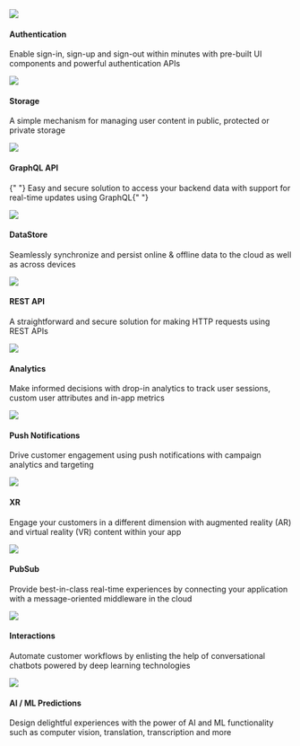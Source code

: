 <Grid grid-gap="2" columns="3" class="margin-top-lg">
  <Card url="/lib/auth/getting-started" class="border-radius">
    <img slot="graphic" src="/assets/features/auth.svg" />
    <h4 slot="heading">Authentication</h4>
    <p slot="description">
      Enable sign-in, sign-up and sign-out within minutes with pre-built UI
      components and powerful authentication APIs
    </p>
  </Card>
  <Card url="/lib/storage/getting-started" class="border-radius">
    <img slot="graphic" src="/assets/features/storage.svg" />
    <h4 slot="heading">Storage</h4>
    <p slot="description">
      A simple mechanism for managing user content in public, protected or
      private storage
    </p>
  </Card>
  <Card url="/lib/graphqlapi/getting-started" class="border-radius">
    <img slot="graphic" src="/assets/features/api.svg" />
    <h4 slot="heading">GraphQL API</h4>
    <p slot="description">
      {" "}
      Easy and secure solution to access your backend data with support for
      real-time updates using GraphQL{" "}
    </p>
  </Card>
  <Card url="/lib/datastore/getting-started" class="border-radius">
    <img slot="graphic" src="/assets/features/datastore.svg" />
    <h4 slot="heading">DataStore</h4>
    <p slot="description">
      Seamlessly synchronize and persist online & offline data to the cloud as
      well as across devices
    </p>
  </Card>
  <Card url="/lib/restapi/getting-started" class="border-radius">
    <img slot="graphic" src="/assets/features/api.svg" />
    <h4 slot="heading">REST API</h4>
    <p slot="description">
      A straightforward and secure solution for making HTTP requests using REST
      APIs
    </p>
  </Card>
  <Card url="/lib/analytics/getting-started" class="border-radius">
    <img slot="graphic" src="/assets/features/analytics.svg" />
    <h4 slot="heading">Analytics</h4>
    <p slot="description">
      Make informed decisions with drop-in analytics to track user sessions,
      custom user attributes and in-app metrics
    </p>
  </Card>
  <Card url="/lib/push-notifications/getting-started" class="border-radius">
    <img slot="graphic" src="/assets/features/push-notifications.svg" />
    <h4 slot="heading">Push Notifications</h4>
    <p slot="description">
      Drive customer engagement using push notifications with campaign analytics
      and targeting
    </p>
  </Card>
  <Card url="/lib/xr/getting-started" class="border-radius">
    <img slot="graphic" src="/assets/features/xr.svg" />
    <h4 slot="heading">XR</h4>
    <p slot="description">
      Engage your customers in a different dimension with augmented reality (AR)
      and virtual reality (VR) content within your app
    </p>
  </Card>
  <Card url="/lib/pubsub/getting-started" class="border-radius">
    <img slot="graphic" src="/assets/features/pubsub.svg" />
    <h4 slot="heading">PubSub</h4>
    <p slot="description">
      Provide best-in-class real-time experiences by connecting your application
      with a message-oriented middleware in the cloud
    </p>
  </Card>
  <Card url="/lib/interactions/getting-started" class="border-radius">
    <img slot="graphic" src="/assets/features/interactions.svg" />
    <h4 slot="heading">Interactions</h4>
    <p slot="description">
      Automate customer workflows by enlisting the help of conversational
      chatbots powered by deep learning technologies
    </p>
  </Card>
  <Card url="/lib/predictions/getting-started" class="border-radius">
    <img slot="graphic" src="/assets/features/predictions.svg" />
    <h4 slot="heading">AI / ML Predictions</h4>
    <p slot="description">
      Design delightful experiences with the power of AI and ML functionality
      such as computer vision, translation, transcription and more
    </p>
  </Card>
</Grid>
